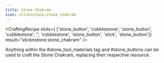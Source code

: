 ```yaml
---
title: Stone Chakram
icon: sticknstone:stone_chakram
---
```


<CraftingRecipe
slots={
        ['stone_button', 'cobblestone', 'stone_button',
        'cobblestone', '', 'cobblestone',
        'stone_button', 'stick', 'stone_button']}
result="sticknstone:stone_chakram"
/>

Anything within the #stone_tool_materials tag and #stone_buttons can be used to craft the Stone Chakram, replacing their respective resource.